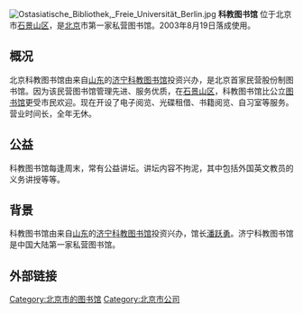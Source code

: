 {{Coord|39.915143|116.192458|type:landmark_region:CN-11_source:GoogleMaps|display=title}}
{{unreferenced|time=2013-07-26T07:35:20+00:00}}
[[File:Ostasiatische_Bibliothek,_Freie_Universität_Berlin.jpg|thumb]]
'''科教图书馆''' 位于北京市[[石景山区|石景山区]]，是[[北京|北京]]市第一家私营图书馆。2003年8月19日落成使用。<br />

== 概况 ==
北京科教图书馆由来自[[山东|山东]]的[[济宁科教图书馆|济宁科教图书馆]]投资兴办，是北京首家民营股份制图书馆。因为该民营图书馆管理先进、服务优质，在[[石景山区|石景山区]]，科教图书馆比公立[[图书馆|图书馆]]更受市民欢迎。现在开设了电子阅览、光碟租借、书籍阅览、自习室等服务。营业时间长，全年无休。

== 公益 ==
科教图书馆每逢周末，常有公益讲坛。讲坛内容不拘泥，其中包括外国英文教员的义务讲授等等。

== 背景 ==
科教图书馆由来自[[山东|山东]]的[[济宁科教图书馆|济宁科教图书馆]]投资兴办，馆长[[潘跃勇|潘跃勇]]。济宁科教图书馆是中国大陆第一家私营图书馆。

== 外部链接 ==

[[Category:北京市的图书馆|Category:北京市的图书馆]]
[[Category:北京市公司|Category:北京市公司]]